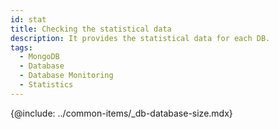 ```yaml
---
id: stat
title: Checking the statistical data
description: It provides the statistical data for each DB.
tags:
  - MongoDB
  - Database
  - Database Monitoring
  - Statistics
---
```



<!-- {@include: ../common-items/_db-sql-static.mdx}  -->

<!-- {@include: ../common-items/_db-trend-by-query.mdx} -->

<!-- {@include: ../common-items/_db-detail-view-query.mdx} -->

<!-- mysql, mariadb, CUBRID support -->

{@include: ../common-items/_db-database-size.mdx}

<!-- oracle, tibero, CUBRID -->

<!-- {@include: ../common-items/_db-tablespace-size.mdx}-->

<!-- oracle, tibero -->

<!-- {@include: ../common-items/_db-sga-size.mdx} -->
